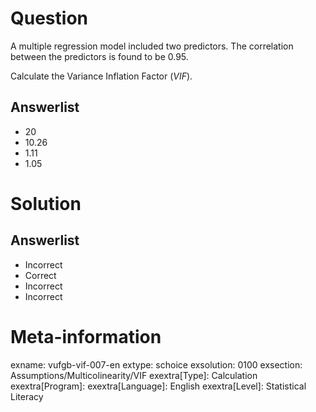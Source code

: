 Question
========
  
A multiple regression model included two predictors. The correlation between the predictors is found to be 0.95. 

Calculate the Variance Inflation Factor (*VIF*).
  
Answerlist
----------
* 20
* 10.26
* 1.11
* 1.05

Solution
========

Answerlist
----------
* Incorrect
* Correct
* Incorrect
* Incorrect

Meta-information
================
exname: vufgb-vif-007-en
extype: schoice
exsolution: 0100
exsection: Assumptions/Multicolinearity/VIF
exextra[Type]: Calculation
exextra[Program]: 
exextra[Language]: English
exextra[Level]: Statistical Literacy
